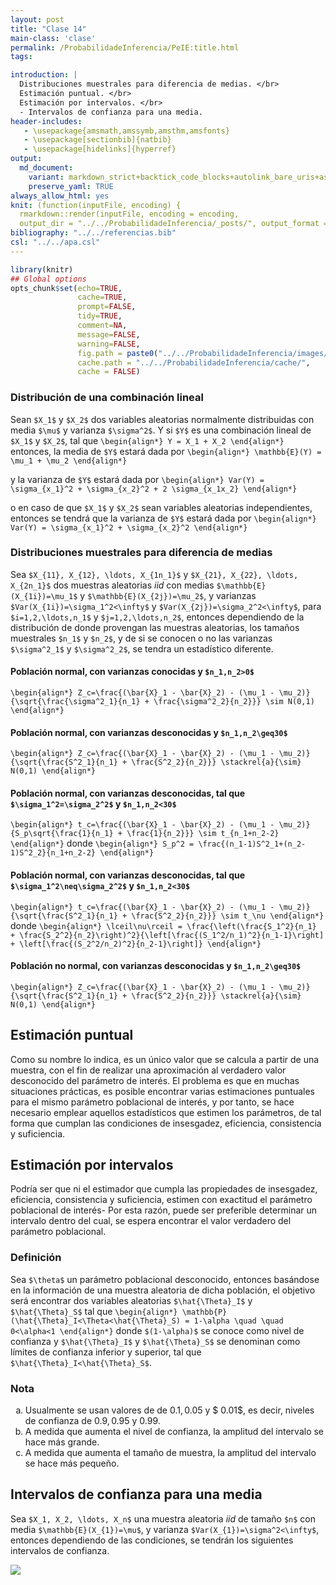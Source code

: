 ```yaml
---
layout: post
title: "Clase 14"
main-class: 'clase'
permalink: /ProbabilidadeInferencia/PeIE:title.html
tags:

introduction: |
  Distribuciones muestrales para diferencia de medias. </br>
  Estimación puntual. </br>
  Estimación por intervalos. </br>
  - Intervalos de confianza para una media.
header-includes:
   - \usepackage{amsmath,amssymb,amsthm,amsfonts}
   - \usepackage[sectionbib]{natbib}
   - \usepackage[hidelinks]{hyperref}
output:
  md_document:
    variant: markdown_strict+backtick_code_blocks+autolink_bare_uris+ascii_identifiers+tex_math_single_backslash
    preserve_yaml: TRUE
always_allow_html: yes   
knit: (function(inputFile, encoding) {
  rmarkdown::render(inputFile, encoding = encoding,
  output_dir = "../../ProbabilidadeInferencia/_posts/", output_format = "all")})
bibliography: "../../referencias.bib"
csl: "../../apa.csl"
---
```


```r
library(knitr)
## Global options
opts_chunk$set(echo=TRUE,
               cache=TRUE,
               prompt=FALSE,
               tidy=TRUE,
               comment=NA,
               message=FALSE,
               warning=FALSE,
               fig.path = paste0("../../ProbabilidadeInferencia/images/", "Clase14"),
               cache.path = "../../ProbabilidadeInferencia/cache/",
               cache = FALSE)

```

### Distribución de una combinación lineal
Sean `$X_1$` y `$X_2$` dos variables aleatorias normalmente distribuidas con media `$\mu$` y varianza `$\sigma^2$`. Y si `$Y$` es una combinación lineal de `$X_1$` y `$X_2$`, tal que
`\begin{align*}
Y = X_1 + X_2
\end{align*}`
entonces, la media de `$Y$` estará dada por
`\begin{align*}
\mathbb{E}(Y) = \mu_1 + \mu_2
\end{align*}`

y la varianza de `$Y$` estará dada por
`\begin{align*}
Var(Y) = \sigma_{x_1}^2 + \sigma_{x_2}^2 + 2 \sigma_{x_1x_2}
\end{align*}`

o en caso de que `$X_1$` y `$X_2$` sean variables aleatorias independientes, entonces se tendrá que la varianza de `$Y$` estará dada por
`\begin{align*}
Var(Y) = \sigma_{x_1}^2 + \sigma_{x_2}^2
\end{align*}`

### Distribuciones muestrales para diferencia de medias
Sea `$X_{11}, X_{12}, \ldots, X_{1n_1}$` y `$X_{21}, X_{22}, \ldots, X_{2n_1}$` dos muestras aleatorias *iid* con medias `$\mathbb{E}(X_{1i})=\mu_1$` y `$\mathbb{E}(X_{2j})=\mu_2$`, y varianzas `$Var(X_{1i})=\sigma_1^2<\infty$` y `$Var(X_{2j})=\sigma_2^2<\infty$`, para `$i=1,2,\ldots,n_1$` y `$j=1,2,\ldots,n_2$`, entonces dependiendo de la distribución de donde provengan las muestras aleatorias, los tamaños muestrales `$n_1$` y `$n_2$`, y de si se conocen o no las varianzas `$\sigma^2_1$` y `$\sigma^2_2$`, se tendra un estadístico diferente.

#### Población normal, con varianzas conocidas y `$n_1,n_2>0$`
`\begin{align*}
Z_c=\frac{(\bar{X}_1 - \bar{X}_2) - (\mu_1 - \mu_2)}{\sqrt{\frac{\sigma^2_1}{n_1} + \frac{\sigma^2_2}{n_2}}} \sim N(0,1)
\end{align*}`

#### Población normal, con varianzas desconocidas y `$n_1,n_2\geq30$`
`\begin{align*}
Z_c=\frac{(\bar{X}_1 - \bar{X}_2) - (\mu_1 - \mu_2)}{\sqrt{\frac{S^2_1}{n_1} + \frac{S^2_2}{n_2}}} \stackrel{a}{\sim} N(0,1)
\end{align*}`

#### Población normal, con varianzas desconocidas, tal que `$\sigma_1^2=\sigma_2^2$` y `$n_1,n_2<30$`
`\begin{align*}
t_c=\frac{(\bar{X}_1 - \bar{X}_2) - (\mu_1 - \mu_2)}{S_p\sqrt{\frac{1}{n_1} + \frac{1}{n_2}}} \sim t_{n_1+n_2-2}
\end{align*}`
donde
`\begin{align*}
S_p^2 = \frac{(n_1-1)S^2_1+(n_2-1)S^2_2}{n_1+n_2-2}
\end{align*}`

#### Población normal, con varianzas desconocidas, tal que `$\sigma_1^2\neq\sigma_2^2$` y `$n_1,n_2<30$`
`\begin{align*}
t_c=\frac{(\bar{X}_1 - \bar{X}_2) - (\mu_1 - \mu_2)}{\sqrt{\frac{S^2_1}{n_1} + \frac{S^2_2}{n_2}}} \sim t_\nu
\end{align*}`
donde
`\begin{align*}
\lceil\nu\rceil = \frac{\left(\frac{S_1^2}{n_1} + \frac{S_2^2}{n_2}\right)^2}{\left[\frac{(S_1^2/n_1)^2}{n_1-1}\right] + \left[\frac{(S_2^2/n_2)^2}{n_2-1}\right]}
\end{align*}`

#### Población no normal, con varianzas desconocidas y `$n_1,n_2\geq30$`
`\begin{align*}
Z_c=\frac{(\bar{X}_1 - \bar{X}_2) - (\mu_1 - \mu_2)}{\sqrt{\frac{S^2_1}{n_1} + \frac{S^2_2}{n_2}}} \stackrel{a}{\sim} N(0,1)
\end{align*}`


## Estimación puntual
Como su nombre lo indica, es un único valor que se calcula a partir de una muestra, con el fin de realizar una aproximación al verdadero valor desconocido del parámetro de interés. El problema es que en muchas situaciones prácticas, es posible encontrar varias estimaciones puntuales para el mismo parámetro poblacional de interés, y por tanto, se hace necesario emplear aquellos estadísticos que estimen los parámetros, de tal forma que cumplan las condiciones de insesgadez, eficiencia, consistencia y suficiencia.

## Estimación por intervalos
Podría ser que ni el estimador que cumpla las propiedades de insesgadez, eficiencia, consistencia y suficiencia, estimen con exactitud el parámetro poblacional de interés- Por esta razón, puede ser preferible determinar un intervalo dentro del cual, se espera encontrar el valor verdadero del parámetro poblacional.

### Definición
Sea `$\theta$` un parámetro poblacional desconocido, entonces basándose en la información de una muestra aleatoria de dicha población, el objetivo será encontrar dos variables aleatorias `$\hat{\Theta}_I$` y `$\hat{\Theta}_S$` tal que
`\begin{align*}
\mathbb{P}(\hat{\Theta}_I<\Theta<\hat{\Theta}_S) = 1-\alpha \quad \quad 0<\alpha<1
\end{align*}`
donde `$(1-\alpha)$` se conoce como nivel de confianza y `$\hat{\Theta}_I$` y `$\hat{\Theta}_S$` se denominan como límites de confianza inferior y superior, tal que `$\hat{\Theta}_I<\hat{\Theta}_S$`.

### Nota
<ol type = "a">
<li>Usualmente se usan valores de \alpha de $0.1, 0.05$ y $ 0.01$, es decir, niveles de confianza de $0.9, 0.95$ y $0.99$.</li>
<li>A medida que aumenta el nivel de confianza, la amplitud del intervalo se hace más grande.</li>
<li>A medida que aumenta el tamaño de muestra, la amplitud del intervalo se hace más pequeño.</li>
</ol>

## Intervalos de confianza para una media
Sea `$X_1, X_2, \ldots, X_n$` una muestra aleatoria *iid* de tamaño `$n$` con media `$\mathbb{E}(X_{1})=\mu$`, y varianza `$Var(X_{1})=\sigma^2<\infty$`, entonces dependiendo de las condiciones, se tendrán los siguientes intervalos de confianza.


![](../../ProbabilidadeInferencia/images/Intervalos1.jpg)
